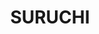 ---
title: "SURUCHI"
description: "Limely strealmines YouTube content creation, skip the upload and download loop of videos after each edit from your editor, preview, and publish directly to YouTube from Limely."
pubDate: "2021-01-01"
completed: true
company : "Techimpace"
companyURL: "https://techimpace.com"
---